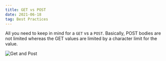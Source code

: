 ```yaml
---
title: GET vs POST
date: 2021-06-18
tag: Best Practices
---
```


All you need to keep in mind for a `GET` vs a `POST`. Basically, POST bodies are
not limited whereas the GET values are limited by a character limit for the
value.

![Get and Post](https://res.cloudinary.com/dinypqsgl/image/upload/f_auto/v1680029007/blog/get-vs-post_gfpc07.png)
